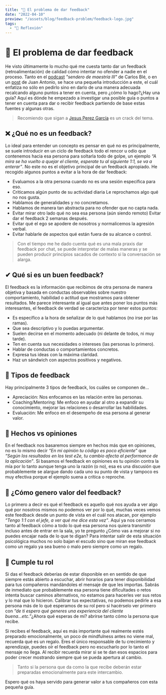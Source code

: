 ```yaml
---
title: "🙈 El problema de dar feedback"
date: "2022-04-10"
preview: "/assets/blog/feedback-problem/feedback-logo.jpg"
tags:
  - "🧠 Reflexión"
---
```


# 🙈 El problema de dar feedback

He visto últimamente lo mucho qué me cuesta tanto dar un feedback
(retroalimentación) de calidad cómo intentar no ofender a nadie en el proceso.
Tanto en el
[podcast](https://podcast.carlosble.com/podcast/e31-el-sendero-de-la-maestria-iii/)
_"sendero de maestría III"_ de Carlos Blé, o en un
[post](https://leanmind.es/en/blog/importance-of-givin-and-reciving-feedback/)
de Juan Antonio, se hace una pequeña introducción a este, el cuál enfatiza no
sólo en pedirlo sino en darlo de una manera adecuada recalcando alguno puntos a
tener en cuenta, pero ¿cómo lo hago?¿Hay una guía? Aquí es dónde he empezado a
investigar una posible guía o puntos a tener en cuenta para dar o recibir
feedback partiendo de base estas fuentes y algunas otras.

> Recomiendo que sigan a
> [Jesus Perez García](https://www.linkedin.com/in/jesus-maria-perez-garcia-01011986/)
> es un crack del tema.

## ❌ ¿Qué no es un feedback?

Lo ideal para entender un concepto es pensar en qué no es principalmente, se
suele introducir en un ciclo de feedback todo el rencor u odio que contenemos
hacia esa persona para soltarla todo de golpe, un ejemplo _“A mira se ha vuelto
a quejar el cliente, esperate tu al siguiente 1:1, se va a enterar”_. No este no
es el objetivo principal de un feedback apropiado. He recogido algunos puntos a
evitar a la hora de dar feedback:

- Evaluamos a la otra persona cuando no es una sesión específica para eso.
- Criticamos algún punto de su actividad diaria Le reprochamos algo qué no nos
  gusta.
- Hablamos de generalidades y no concretamos.
- Hablamos de manera tan abstracta para no ofender que no capta nada.
- Evitar mirar otro lado qué no sea esa persona (aún siendo remoto) Evitar dar
  el feedback 2 semanas después.
- Evitar qué el ego se apodere de nosotros y normalicemos la agresión verbal.
- Evitar hablarle de aspectos qué están fuera de su alcance o control.

> Con el tiempo me he dado cuenta qué es una mala praxis dar feedback por chat,
> se puede interpretar de malas maneras y se pueden producir principios sacados
> de contexto si la conversación se alarga.

## ✔ Qué si es un buen feedback?

El feedback es la información que recibimos de otra persona de manera objetiva y
basada en conductas observables sobre nuestro comportamiento, habilidad o
actitud que mostramos para obtener resultados. Me parece interesante al igual
que antes poner los puntos más interesantes, el feedback de verdad se
caracteriza por tener estos puntos:

- Es específico a la hora de señalizar de lo qué hablamos (no irse por las
  ramas).
- Que sea descriptivo y lo puedas argumentar.
- Suelen decirse en el momento adecuado (ni delante de todos, ni muy tarde).
- Ten en cuenta sus necesidades o intereses (las personas lo primero).
- Hablar de conductas o comportamientos concretos.
- Expresa tus ideas con la máxima claridad.
- Haz un sándwich con aspectos positivos y negativos.

## 📢 Tipos de feedback

Hay principalmente 3 tipos de feedback, los cuáles se componen de…

- Apreciación: Nos enfocamos en las relación entre las personas.
- Coaching/Mentoring: Me enfoco en ayudar al otro a expandir su conocimiento,
  mejorar las relaciones o desarrollar las habilidades.
- Evaluación: Me enfoco en el desempeño de esa persona al generar valor.

## 🥊 Hechos vs opiniones

En el feedback nos basaremos siempre en hechos más que en opiniones, no es lo
mismo decir _“En mi opinión tu código es poco eficiente”_ que _“Según los
resultados en los test e2e, tu cambio afecta al performance de la aplicación”_.
Si basamos el feedback en opiniones es tu opinión contra la mía por lo tanto
aunque tenga uno la razón (o no), esa es una discusión que probablemente se
alargue dando cada uno su punto de vista y tampoco es muy efectiva porque el
ejemplo suena a crítica o reproche.

## 🎁 ¿Cómo genero valor del feedback?

Lo primero a decir es qué el feedback es aquello qué nos ayuda a ver algo qué
por nosotros mismos no podemos ver por lo qué, muchas veces vemos este feedback
desde un punto de vista en el cuál nos atacan, por ejemplo _“Tengo 1:1 con el
jefe, a ver qué me dice esta vez”_. Aquí ya nos cerramos tanto al feedback cómo
a todo lo qué esa persona nos quiera transmitir incluso antes de entrar en la
sala, yo te pregunto ¿Cómo vas a mejorar si no puedes encajar nada de lo que te
digan? Para intentar salir de esta situación psicológica muchos no solo bajan el
escudo sino que miran ese feedback como un regalo ya sea bueno o malo pero
siempre como un regalo.

## 🎩 Cumple tu rol

Si das el feedback deberías de estar disponible en en sentido de que siempre
estás abierto a escuchar, abrir horarios para tener disponibilidad para tus
compañeros mandándoles el mensaje de que les importas. Sabrás de inmediato que
probablemente esa persona tiene dificultades o retos intenta buscar caminos
alternativos, no estamos para hacerles ver sus retos y lo mal que lo hicieron.
Calibrar tus expectativas, no podemos pedirle a esa persona más de lo qué
esperamos de su rol pero si hacérselo ver primero con _“de ti espero qué generes
una experiencia del cliente buena...etc.”_¿Ahora qué esperas de mi? abrirse
tanto cómo la persona que recibe.

Si recibes el feedback, aquí es más importante qué realmente estés preparado
emocionalmente, un poco de mindfulness antes no viene mal, recuerda qué es un
regalo. Eres el único responsable de tu crecimiento y aprendizaje, puedes oír el
feedback pero no escucharlo por lo tanto el mensaje no llega. Al recibir
recuerda mirar si se te dan esos espacios para poder crecer mostrando siempre
qué se pueda apertura al cambio.

> Tanto si la persona que da como la que recibe deberán estar preparadas
> emocionalmente para este intercambio.

Espero qué os haya servido para generar valor a tus compañeros con esta pequeña
guía.
